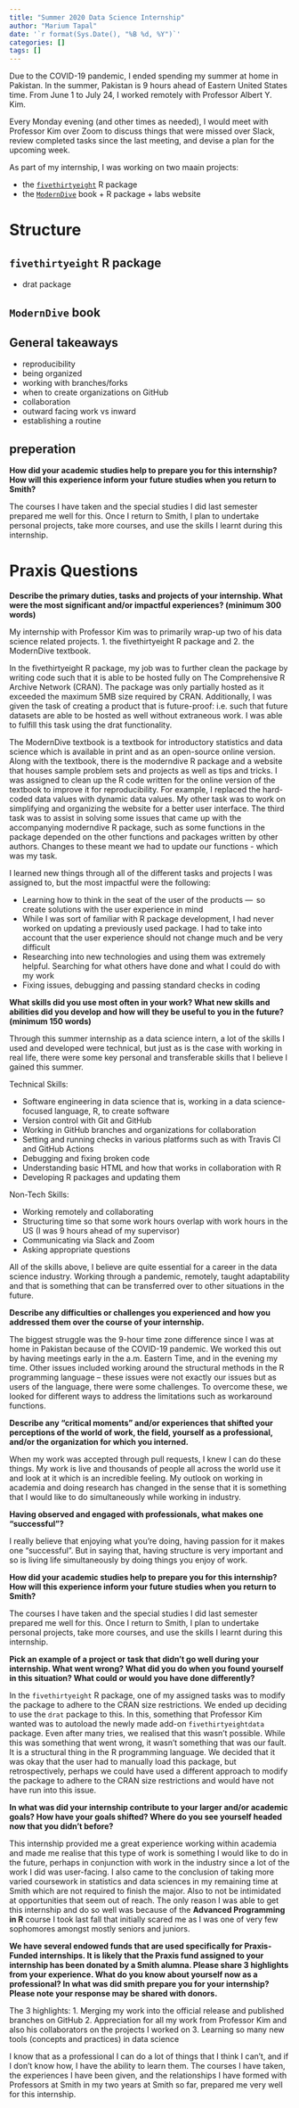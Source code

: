 ```yaml
---
title: "Summer 2020 Data Science Internship"
author: "Marium Tapal"
date: '`r format(Sys.Date(), "%B %d, %Y")`'
categories: []
tags: []
---
```


Due to the COVID-19 pandemic, I ended spending my summer at home in Pakistan. In the summer, Pakistan is 9 hours ahead of Eastern United States time. From June 1 to July 24, I worked remotely with Professor Albert Y. Kim. 

Every Monday evening (and other times as needed), I would meet with Professor Kim over Zoom to discuss things that were missed over Slack, review completed tasks since the last meeting, and devise a plan for the upcoming week.  

As part of my internship, I was working on two maain projects:

- the [`fivethirtyeight`](#fivethirtyeight) R package
- the [`ModernDive`](#moderndive) book + R package + labs website

# Structure



## `fivethirtyeight` R package {#fivethirtyeight}
- drat package

## `ModernDive` book {#moderndive}

## General takeaways
- reproducibility
- being organized
- working with branches/forks
- when to create organizations on GitHub
- collaboration
- outward facing work vs inward
- establishing a routine



## preperation

**How did your academic studies help to prepare you for this internship? How will this experience inform your future studies when you return to Smith?**

The courses I have taken and the special studies I did last semester prepared me well for this. Once I return to Smith, I plan to undertake personal projects, take more courses, and use the skills I learnt during this internship.

# Praxis Questions

**Describe the primary duties, tasks and projects of your internship. What were the most significant and/or impactful experiences? (minimum 300 words)**

My internship with Professor Kim was to primarily wrap-up two of his data science related projects. 1. the fivethirtyeight R package and 2. the ModernDive textbook. 

In the fivethirtyeight R package, my job was to further clean the package by writing code such that it is able to be hosted fully on The Comprehensive R Archive Network (CRAN). The package was only partially hosted as it exceeded the maximum 5MB size required by CRAN. Additionally, I was given the task of creating a product that is future-proof: i.e. such that future datasets are able to be hosted as well without extraneous work. I was able to fulfill this task using the drat functionality. 

The ModernDive textbook is a textbook for introductory statistics and data science which is available in print and as an open-source online version. Along with the textbook, there is the moderndive R package and a website that houses sample problem sets and projects as well as tips and tricks. I was assigned to clean up the R code written for the online version of the textbook to improve it for reproducibility. For example, I replaced the hard-coded data values with dynamic data values. My other task was to work on simplifying and organizing the website for a better user interface. The third task was to assist in solving some issues that came up with the accompanying moderndive R package, such as some functions in the package depended on the other functions and packages written by other authors. Changes to these meant we had to update our functions - which was my task. 

I learned new things through all of the different tasks and projects I was assigned to, but the most impactful were the following:

* Learning how to think in the seat of the user of the products —  so create solutions with the user experience in mind 
* While I was sort of familiar with R package development, I had never worked on updating a previously used package. I had to take into account that the user experience should not change much and be very difficult
* Researching into new technologies and using them was extremely helpful. Searching for what others have done and what I could do with my work
* Fixing issues, debugging and passing standard checks in coding


**What skills did you use most often in your work? What new skills and abilities did you develop and how will they be useful to you in the future? (minimum 150 words)**

Through this summer internship as a data science intern, a lot of the skills I used and developed were technical, but just as is the case with working in real life, there were some key personal and transferable skills that I believe I gained this summer.

Technical Skills:

* Software engineering in data science that is, working in a data science-focused language, R, to create software
* Version control with Git and GitHub
* Working in GitHub branches and organizations for collaboration
* Setting and running checks in various platforms such as with Travis CI and GitHub Actions
* Debugging and fixing broken code
* Understanding basic HTML and how that works in collaboration with R
* Developing R packages and updating them

Non-Tech Skills:

* Working remotely and collaborating 
* Structuring time so that some work hours overlap with work hours in the US (I was 9 hours ahead of my supervisor)
* Communicating via Slack and Zoom
* Asking appropriate questions 

All of the skills above, I believe are quite essential for a career in the data science industry. Working through a pandemic, remotely, taught adaptability and that is something that can be transferred over to other situations in the future.

**Describe any difficulties or challenges you experienced and how you addressed them over the course of your internship.**

The biggest struggle was the 9-hour time zone difference since I was at home in Pakistan because of the COVID-19 pandemic. We worked this out by having meetings early in the a.m. Eastern Time, and in the evening my time. Other issues included working around the structural methods in the R programming language -- these issues were not exactly our issues but as users of the language, there were some challenges. To overcome these, we looked for different ways to address the limitations such as workaround functions.

**Describe any "critical moments" and/or experiences that shifted your perceptions of the world of work, the field, yourself as a professional, and/or the organization for which you interned.**

When my work was accepted through pull requests, I knew I can do these things. My work is live and thousands of people all across the world use it and look at it which is an incredible feeling. My outlook on working in academia and doing research has changed in the sense that it is something that I would like to do simultaneously while working in industry.

**Having observed and engaged with professionals, what makes one "successful"?**

I really believe that enjoying what you’re doing, having passion for it makes one "successful". But in saying that, having structure is very important and so is living life simultaneously by doing things you enjoy of work.

**How did your academic studies help to prepare you for this internship? How will this experience inform your future studies when you return to Smith?**

The courses I have taken and the special studies I did last semester prepared me well for this. Once I return to Smith, I plan to undertake personal projects, take more courses, and use the skills I learnt during this internship.

**Pick an example of a project or task that didn't go well during your internship. What went wrong? What did you do when you found yourself in this situation? What could or would you have done differently?**

In the `fivethirtyeight` R package, one of my assigned tasks was to modify the package to adhere to the CRAN size restrictions. We ended up deciding to use the `drat` package to this. In this, something that Professor Kim wanted was to autoload the newly made add-on `fivethirtyeightdata` package. Even after many tries, we realised that this wasn't possible. While this was something that went wrong, it wasn't something that was our fault. It is a structural thing in the R programming language. We decided that it was okay that the user had to manually load this package, but retrospectively, perhaps we could have used a different approach to modify the package to adhere to the CRAN size restrictions and would have not have run into this issue.


**In what was did your internship contribute to your larger and/or academic goals? How have your goals shifted? Where do you see yourself headed now that you didn't before?**

This internship provided me a great experience working within academia and made me realise that this type of work is something I would like to do in the future, perhaps in conjunction with work in the industry since a lot of the work I did was user-facing. I also came to the conclusion of taking more varied coursework in statistics and data sciences in my remaining time at Smith which are not required to finish the major. Also to not be intimidated at opportunities that seem out of reach. The only reason I was able to get this internship and do so well was because of the **Advanced Programming in R** course I took last fall that initially scared me as I was one of very few sophomores amongst mostly seniors and juniors.  

**We have several endowed funds that are used specifically for Praxis-Funded internships. It is likely that the Praxis fund assigned to your internship has been donated by a Smith alumna. Please share 3 highlights from your experience. What do you know about yourself now as a professional? In what was did smith prepare you for your internship? Please note your response may be shared with donors.**

The 3 highlights:
1. Merging my work into the official release and published branches on GitHub
2. Appreciation for all my work from Professor Kim and also his collaborators on the projects I worked on
3. Learning so many new tools (concepts and practices) in data science 

I know that as a professional I can do a lot of things that I think I can't, and if I don't know how, I have the ability to learn them. The courses I have taken, the experiences I have been given, and the relationships I have formed with Professors at Smith in my two years at Smith so far, prepared me very well for this internship.

